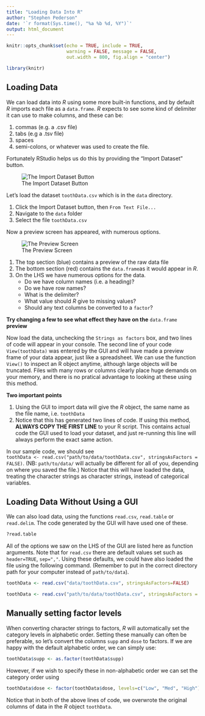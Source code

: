 ```yaml
---
title: "Loading Data Into R"
author: "Stephen Pederson"
date: '`r format(Sys.time(), "%a %b %d, %Y")`'
output: html_document
---
```


```r
knitr::opts_chunk$set(echo = TRUE, include = TRUE, 
                      warning = FALSE, message = FALSE, 
                      out.width = 800, fig.align = "center")
```

```r
library(knitr)
```


## Loading Data
We can load data into *R* using some more built-in functions, and by default *R* imports each file as a `data.frame`.
*R* expects to see some kind of delimiter it can use to make columns, and these can be:

1. commas (e.g. a .csv file)
2. tabs (e.g a .tsv file)
3. spaces
4. semi-colons, or whatever was used to create the file.

Fortunately RStudio helps us do this by providing the "Import Dataset" button.

![The Import Dataset Button](images/Import.png)

Let's load the dataset `toothData.csv` which is in the `data` directory.

1. Click the Import Dataset button, then `From Text File...`
2. Navigate to the `data` folder
3. Select the file `toothData.csv`

Now a preview screen has appeared, with numerous options.

![The Preview Screen](images/Preview.png)

1. The top section (blue) contains a preview of the raw data file
2. The bottom section (red) contains the `data.frame`as it would appear in *R*.
3. On the LHS we have numerous options for the data. 
    + Do we have column names (i.e. a heading)?
    + Do we have row names?
    + What is the delimiter?
    + What value should *R* give to missing values?
    + Should any text columns be converted to a `factor`?
  
**Try changing a few to see what effect they have on the** `data.frame` **preview**

Now load the data, unchecking the `Strings as factors` box, and two lines of code will appear in your console.
The second line of your code `View(toothData)` was entered by the GUI and will have made a preview frame of your data appear, just like a spreadsheet.
We can use the function `View()` to inspect an R object anytime, although large objects will be truncated.
Files with many rows or columns clearly place huge demands on your memory, and there is no pratical advantage to looking at these using this method.

**Two important points**

1. Using the GUI to import data will give the *R* object, the same name as the file name, i.e. `toothData`
2. Notice that this has generated two lines of code. If using this method, **ALWAYS COPY THE FIRST LINE** to your R script. This contains actual code the GUI used to load your dataset, and just re-running this line will always perform the exact same action. 

In our sample code, we should see  
`toothData <- read.csv("path/to/data/toothData.csv", stringsAsFactors = FALSE)`.
(NB: `path/to/data/` will actually be different for all of you, depending on where you saved the file.)
Notice that this will have loaded the data, treating the character strings as character strings, instead of categorical variables.

## Loading Data Without Using a GUI
We can also load data, using the functions `read.csv`, `read.table` or `read.delim`.
The code generated by the GUI will have used one of these.

```r
?read.table
```

All of the options we saw on the LHS of the GUI are listed here as function arguments.
Note that for `read.csv` there are default values set such as `header=TRUE`, `sep=","`.
Using these defaults, we could have also loaded the file using the following command.
(Remember to put in the correct directory path for your computer instead of `path/to/data`).

```r
toothData <- read.csv("data/toothData.csv", stringsAsFactors=FALSE)
```


```r
toothData <- read.csv("path/to/data/toothData.csv", stringsAsFactors = FALSE)
```

## Manually setting factor levels

When converting character strings to factors, *R* will automatically set the category levels in alphabetic order.
Setting these manually can often be preferable, so let's convert the columns `supp` and `dose` to factors.
If we are happy with the default alphabetic order, we can simply use:

```r
toothData$supp <- as.factor(toothData$supp)
```

However, if we wish to specify these in non-alphabetic order we can set the category order using

```r
toothData$dose <- factor(toothData$dose, levels=c("Low", "Med", "High"))
```
Notice that in both of the above lines of code, we overwrote the original columns of data in the *R* object `toothData`.

